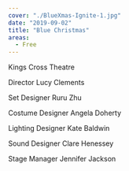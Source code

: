 ---
cover: "./BlueXmas-Ignite-1.jpg"
date: "2019-09-02"
title: "Blue Christmas"
areas:
  - Free
---
Kings Cross Theatre

Director Lucy Clements

Set Designer Ruru Zhu

Costume Designer Angela Doherty

Lighting Designer Kate Baldwin

Sound Designer Clare Henessey

Stage Manager Jennifer Jackson


